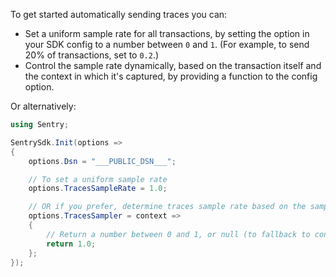 To get started automatically sending traces you can:

- Set a uniform sample rate for all transactions, by setting the <PlatformIdentifier name="traces-sample-rate" /> option in your SDK config to a number between `0` and `1`. (For example, to send 20% of transactions, set <PlatformIdentifier name="traces-sample-rate" /> to `0.2`.)
- Control the sample rate dynamically, based on the transaction itself and the context in which it's captured, by providing a function to the <PlatformIdentifier name="traces-sampler" /> config option.

Or alternatively:

```csharp
using Sentry;

SentrySdk.Init(options =>
{
    options.Dsn = "___PUBLIC_DSN___";

    // To set a uniform sample rate
    options.TracesSampleRate = 1.0;

    // OR if you prefer, determine traces sample rate based on the sampling context
    options.TracesSampler = context =>
    {
        // Return a number between 0 and 1, or null (to fallback to configured value)
        return 1.0;
    };
});
```
